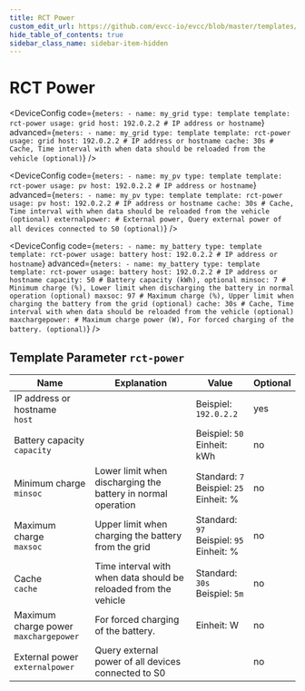 ```yaml
---
title: RCT Power
custom_edit_url: https://github.com/evcc-io/evcc/blob/master/templates/definition/meter/rct-power.yaml
hide_table_of_contents: true
sidebar_class_name: sidebar-item-hidden
---
```



# RCT Power

<div className="device-detail-container">
  <div className="device-detail-content">
    <DeviceFeatures features="battery-control" />

<Tabs>
<TabItem value="grid" label="Grid" default>

<DeviceConfig code={`meters:
    - name: my_grid
      type: template
      template: rct-power
      usage: grid
      host: 192.0.2.2 # IP address or hostname`} advanced={`meters:
    - name: my_grid
      type: template
      template: rct-power
      usage: grid
      host: 192.0.2.2 # IP address or hostname
      cache: 30s # Cache, Time interval with when data should be reloaded from the vehicle (optional)`} />

</TabItem>
<TabItem value="pv" label="PV">

<DeviceConfig code={`meters:
    - name: my_pv
      type: template
      template: rct-power
      usage: pv
      host: 192.0.2.2 # IP address or hostname`} advanced={`meters:
    - name: my_pv
      type: template
      template: rct-power
      usage: pv
      host: 192.0.2.2 # IP address or hostname
      cache: 30s # Cache, Time interval with when data should be reloaded from the vehicle (optional)
      externalpower: # External power, Query external power of all devices connected to S0 (optional)`} />

</TabItem>
<TabItem value="battery" label="Battery">

<DeviceConfig code={`meters:
    - name: my_battery
      type: template
      template: rct-power
      usage: battery
      host: 192.0.2.2 # IP address or hostname`} advanced={`meters:
    - name: my_battery
      type: template
      template: rct-power
      usage: battery
      host: 192.0.2.2 # IP address or hostname
      capacity: 50 # Battery capacity (kWh), optional
      minsoc: 7 # Minimum charge (%), Lower limit when discharging the battery in normal operation (optional)
      maxsoc: 97 # Maximum charge (%), Upper limit when charging the battery from the grid (optional)
      cache: 30s # Cache, Time interval with when data should be reloaded from the vehicle (optional)
      maxchargepower: # Maximum charge power (W), For forced charging of the battery. (optional)`} />

</TabItem>
</Tabs>
  </div>
  <div className="device-detail-icon">
    <evcc-icon
      type="meter"
      name="rct-power"
      size="400px"
      alt="RCT Power"
      className="device-detail-icon-img"
    ></evcc-icon>
  </div>
</div>

## Template Parameter `rct-power`

| Name | Explanation | Value | Optional |
|-----------|-------------|-------|----------|
| IP address or hostname<br/>`host` |  | Beispiel: `192.0.2.2` | yes |
| Battery capacity<br/>`capacity` |  | Beispiel: `50`<br/>Einheit: kWh | no |
| Minimum charge<br/>`minsoc` | Lower limit when discharging the battery in normal operation | Standard: `7`<br/>Beispiel: `25`<br/>Einheit: % | no |
| Maximum charge<br/>`maxsoc` | Upper limit when charging the battery from the grid | Standard: `97`<br/>Beispiel: `95`<br/>Einheit: % | no |
| Cache<br/>`cache` | Time interval with when data should be reloaded from the vehicle | Standard: `30s`<br/>Beispiel: `5m` | no |
| Maximum charge power<br/>`maxchargepower` | For forced charging of the battery. | Einheit: W | no |
| External power<br/>`externalpower` | Query external power of all devices connected to S0 |  | no |

